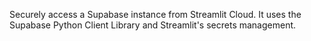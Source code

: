 Securely access a Supabase instance from Streamlit Cloud. It uses the Supabase Python Client Library and Streamlit's secrets management. 